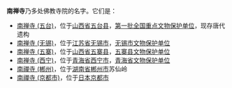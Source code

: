 '''南禅寺'''乃多处佛教寺院的名字。它们是：
*[[南禅寺_(五台)|南禅寺 (五台)]]，位于[[山西省|山西省]][[五台县|五台县]]，[[第一批全国重点文物保护单位|第一批全国重点文物保护单位]]，现存唐代遗构
*[[南禅寺_(无锡)|南禅寺 (无锡)]]，位于[[江苏省|江苏省]][[无锡市|无锡市]]，[[无锡市文物保护单位|无锡市文物保护单位]]
*[[南禅寺_(五寨)|南禅寺 (五寨)]]，位于[[山西省|山西省]][[五寨县|五寨县]]，[[五寨县文物保护单位|五寨县文物保护单位]]
*[[南禅寺_(西宁)|南禅寺 (西宁)]]，位于[[青海省|青海省]][[西宁市|西宁市]]，[[青海省文物保护单位|青海省文物保护单位]]
*[[南禪寺_(郴州)|南禪寺 (郴州)]]，位于[[湖南省|湖南省]][[郴州市|郴州市]]苏仙岭
*[[南禪寺_(京都市)|南禪寺 (京都市)]]，位于[[日本|日本]][[京都市|京都市]]

{{disambig|N|Cat=三字佛寺消歧義}}